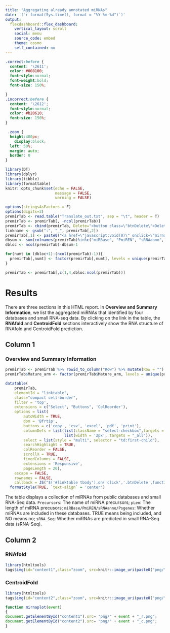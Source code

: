 ```yaml
---
title: "Aggregating already annotated miRNAs"
date: '(`r format(Sys.time(), format = "%Y-%m-%d")`)'
output:
  flexdashboard::flex_dashboard:
    vertical_layout: scroll
    social: menu
    source_code: embed
    theme: cosmo
    self_contained: no
---
```


```css
.correct:before {
  content: '\2611';
  color: #008100;
  font-style:normal;
  font-weight:bold;
  font-size: 150%;

}
.incorrect:before {
  content: '\2612';
  font-style:normal;    
  color: #b20610;
  font-size: 150%;
}

 .zoom {
  height:400px;
	display:block;
  left: 50%;
  margin: auto;
  border: 0
} 

```

```r
library(DT)
library(dplyr)
library(tibble)
library(formattable)
knitr::opts_chunk$set(echo = FALSE, 
                      message = FALSE,
                      warning = FALSE)

options(stringsAsFactors = F)
options(digits=3)
premirTab <- read.table("Translate_out.txt", sep = "\t", header = T)
premirTab <- premirTab[, -ncol(premirTab)]
premirTab <- cbind(premirTab, Delete="<button class=\"btnDelete\">Delete</button>")
linkname <- gsub(":", "_", premirTab[,2])
premirTab[,1] <- paste0("<a href=\"javascript:void(0)\" onclick=\"mirnaplot('",linkname,"')\">", premirTab[,1],"</a>")
dbsum <- sum(colnames(premirTab)%in%c("miRBase", "PmiREN", "sRNAanno", "Psgenes", "sRNA_Seq"))
dbloc <- ncol(premirTab)-dbsum-1

for(numt in (dbloc+1):(ncol(premirTab)-1)){
  premirTab[,numt] <- factor(premirTab[,numt], levels = unique(premirTab[,numt]))
}

premirTab <- premirTab[,c(1,4,dbloc:ncol(premirTab))]


```

Results  {data-orientation=columns data-icon="fa-area-chart"}
================================

There are three sections in this HTML report. In **Overview and Summary Information**, we list the aggregated miRNAs that identified by four databases and small RNA-seq data. By clicking on the link in the table, the **RNAfold** and **CentroidFold** sections interactively show the RNA structure of RNAfold and CentroidFold prediction.

Column 1 {data-width=400}
-------------------------------------

### Overview and Summary Information 

```r
premirTab <- premirTab %>% rowid_to_column("Row") %>% mutate(Row = "")
premirTab$Mature_arm <- factor(premirTab$Mature_arm, levels = unique(premirTab$Mature_arm))

datatable(
    premirTab,
    elementId = "linktable",
    class="compact cell-border",
    filter = 'top',
    extensions = c("Select", "Buttons", 'ColReorder'),
    options = list(
        autoWidth = TRUE,
        dom = 'Bfrtip',
        buttons = c('copy', 'csv', 'excel', 'pdf', 'print'),
        columnDefs = list(list(className = "select-checkbox",targets = 0, orderable = FALSE),
                          list(width = '2px', targets = "_all")),
        select = list(style = "multi", selector = "td:first-child"),
        searchHighlight = TRUE,
        colReorder = FALSE,
        scrollX = TRUE,
        fixedColumns = FALSE,
        extensions = 'Responsive',
        pageLength = 20),
    escape = FALSE,
    rownames = FALSE,
    callback = JS("$('#linktable tbody').on('click','.btnDelete',function(){table.row( $(this).parents('tr') ).remove().draw();});"))%>%
  formatStyle(TRUE, `text-align` = 'center')
```
<p style="font-size:14px;"> The table displays a collection of miRNAs from public databases and small RNA-Seq data. `Precursors`: The name of miRNA precursors; `pLen`: The length of miRNA precusors; `miRBase/PmiREN/sRNAanno/Psgenes`: Whether miRNAs are included in these databases. TRUE means being included, and NO means no; `sRNA_Seq`: Whether miRNAs are predicted in small RNA-Seq data (sRNA-Seq). </p>


Column 2 {data-width=200}
--------------------------------------------

### RNAfold

```r
library(htmltools)
tags$img(id="content1",class="zoom", src=knitr::image_uri(paste0("png/", linkname[1], "_r.png")))
```

### CentroidFold

```r
library(htmltools)
tags$img(id="content2",class="zoom", src=knitr::image_uri(paste0("png/", linkname[1], "_c.png")))
```

```js
function mirnaplot(event)
{
document.getElementById("content1").src= "png/" + event + "_r.png";
document.getElementById("content2").src= "png/" + event + "_c.png";
}
```
